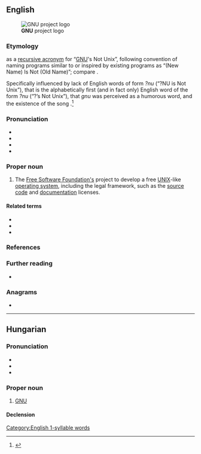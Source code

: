 {{also|Gnu|gnu|gnú|gnû}}
==English==
[[File:Heckert GNU white.svg|thumb|'''GNU''' project logo]]

===Etymology===
{{coin|en|in=1983|Richard Stallman}} as a [[recursive acronym]] for “[[w:GNU|GNU]]'s Not Unix”, following convention of naming programs similar to or inspired by existing programs as “(New Name) Is Not (Old Name)”; compare {{w|Xinu}}.

Specifically influenced by lack of English words of form ''?nu'' (“?NU is Not Unix”), that {{m|en|gnu}} is the alphabetically first (and in fact only) English word of the form ''?nu'' (“?’s Not Unix”), that ''gnu'' was perceived as a humorous word, and the existence of the song ''{{w|The Gnu}}''.<ref>{{cite-web|url=http://fsfe.org/freesoftware/transcripts/rms-fs-2006-03-09.en.html#the-name-gnu|title=The Free Software Movement and the Future of Freedom: The name "GNU"|work=Free Software Foundation Europe|archiveurl=https://web.archive.org/web/20150316191530/http://fsfe.org/freesoftware/transcripts/rms-fs-2006-03-09.en.html#the-name-gnu|archivedate=2015-03-16|author=Richard Stallman|date=March 9th 2006}}</ref>

===Pronunciation===
* {{IPA|en|/ɡnuː/|ref=https://www.gnu.org/gnu/pronunciation.html}}
* {{audio|en|En-gnu.ogg|Audio (US)}}
* {{rhymes|en|uː|s=1}}
* {{homophone|en|gnu|q1=one pronunciation}}

===Proper noun===
{{head|en|proper noun}}

# The [[w:Free Software Foundation|Free Software Foundation's]] project to develop a free [[UNIX]]-like [[operating system]], including the legal framework, such as the [[source code]] and [[documentation]] licenses.

====Related terms====
* {{l|en|GNU FDL}}
* {{l|en|GPL}}
* {{l|en|GNU/Linux}}

===References===
<references/>

===Further reading===
* {{pedia}}

===Anagrams===
* {{anagrams|en|a=gnu|Ngu|UNG|Ung|gun|nug}}

[[Category:English 1-syllable words]]

----

==Hungarian==

===Pronunciation===
* {{hu-IPA|gnú}}
* {{rhymes|hu|nuː|s=1}}
* {{homophones|hu|gnú}}

===Proper noun===
{{head|hu|proper noun}}

# {{lb|hu|computing}} [[GNU#English|GNU]]

====Declension====
{{hu-infl-nom|GNU-|o|n=sg}}{{hu-pos-tok|GNU-|j|jai|n=sg}}